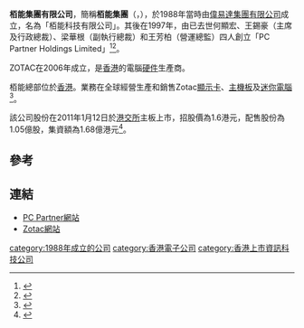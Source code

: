 '''栢能集團有限公司'''，簡稱'''栢能集團'''（'''{{lang-en|PC Partner Group Limited}}'''，{{hkex|1263}}），於1988年當時由[[偉易達集團有限公司|偉易達集團有限公司]]成立，名為「栢能科技有限公司」。其後在1997年，由已去世何顯宏、王錫豪（主席及行政總裁）、梁華根（副執行總裁）和王芳柏（營運總監）四人創立「PC Partner Holdings Limited」<ref>{{Cite web |url=http://www.hkexnews.hk/listedco/listconews/SEHK/2011/1228/01263_1232128/CWP115.pdf |title=栢能集團有限公司招股資料有關歷史 |access-date=2013-08-22 |archive-date=2017-04-20 |archive-url=https://web.archive.org/web/20170420210032/http://www.hkexnews.hk/listedco/listconews/SEHK/2011/1228/01263_1232128/CWP115.pdf |dead-url=no }}</ref><ref>{{Cite web |url=http://www.pcpartner.com/Tw/index.php?m=About&a=index&id=2 |title=柏能集團有限公司有關歷史 |access-date=2013-08-22 |archive-url=https://web.archive.org/web/20160323013141/http://www.pcpartner.com/Tw/index.php?m=About&a=index&id=2 |archive-date=2016-03-23 |dead-url=yes }}</ref>。

ZOTAC在2006年成立，是[[香港|香港]]的電腦[[硬件|硬件]]生產商。

栢能總部位於[[香港|香港]]。業務在全球經營生產和銷售Zotac[[顯示卡|顯示卡]]、[[主機板|主機板]]及[[迷你電腦|迷你電腦]]<ref>{{Cite web |url=http://www.pcpartner.com/Tw/index.php?m=About&a=index&id=1 |title=栢能集團有限公司簡介 |access-date=2013-08-22 |archive-url=https://web.archive.org/web/20160403191546/http://www.pcpartner.com/Tw/index.php?m=About&a=index&id=1 |archive-date=2016-04-03 |dead-url=yes }}</ref>。

該公司股份在2011年1月12日於[[港交所|港交所]]主板上市，招股價為1.6港元，配售股份為1.05億股，集資額為1.68億港元<ref>{{Cite web |url=http://www.hkexnews.hk/listedco/listconews/SEHK/2011/1228/01263_1232128/CWP102.pdf |title=栢能集團有限公司招股資料 |access-date=2013-08-22 |archive-date=2017-04-20 |archive-url=https://web.archive.org/web/20170420205926/http://www.hkexnews.hk/listedco/listconews/SEHK/2011/1228/01263_1232128/CWP102.pdf |dead-url=no }}</ref>。

==參考==
{{reflist}}

==連結==
*[http://www.pcpartner.com PC Partner網站] {{Wayback|url=http://www.pcpartner.com/ |date=20200131213127 }}
*[https://www.zotac.com/ Zotac網站] {{Wayback|url=https://www.zotac.com/ |date=20211229164929 }}

[[category:1988年成立的公司|category:1988年成立的公司]]
[[category:香港電子公司|category:香港電子公司]]
[[category:香港上市資訊科技公司|category:香港上市資訊科技公司]]